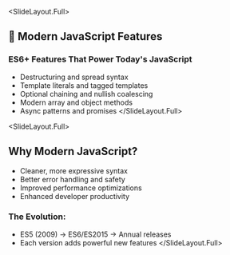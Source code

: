 
<SlideLayout.Full>
## 🚀 Modern JavaScript Features
### ES6+ Features That Power Today's JavaScript

- Destructuring and spread syntax
- Template literals and tagged templates
- Optional chaining and nullish coalescing
- Modern array and object methods
- Async patterns and promises
</SlideLayout.Full>

<SlideLayout.Full>
## Why Modern JavaScript?
- Cleaner, more expressive syntax
- Better error handling and safety
- Improved performance optimizations
- Enhanced developer productivity

### The Evolution:
- ES5 (2009) → ES6/ES2015 → Annual releases
- Each version adds powerful new features
</SlideLayout.Full>